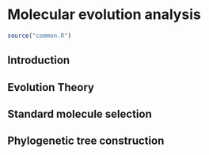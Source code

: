 # Molecular evolution analysis

```r
source("common.R")
```

## Introduction

## Evolution Theory

## Standard molecule selection

## Phylogenetic tree construction